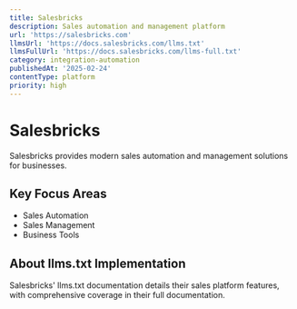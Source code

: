 ```yaml
---
title: Salesbricks
description: Sales automation and management platform
url: 'https://salesbricks.com'
llmsUrl: 'https://docs.salesbricks.com/llms.txt'
llmsFullUrl: 'https://docs.salesbricks.com/llms-full.txt'
category: integration-automation
publishedAt: '2025-02-24'
contentType: platform
priority: high
---
```


# Salesbricks

Salesbricks provides modern sales automation and management solutions for businesses.

## Key Focus Areas

- Sales Automation
- Sales Management
- Business Tools

## About llms.txt Implementation

Salesbricks' llms.txt documentation details their sales platform features, with comprehensive coverage in their full documentation.
